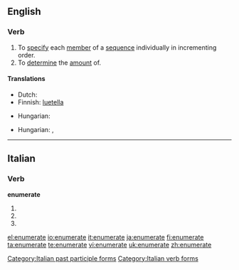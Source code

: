 ==English==

===Verb===
{{en-verb|enumerat|ing}}

# To [[specify]] each [[member]] of a [[sequence]] individually in incrementing order.
# To [[determine]] the [[amount]] of.

====Translations====
{{trans-top|To specify each member of a sequence individually in incrementing order}}
* Dutch: {{t|nl|uittellen}}
* Finnish: [[luetella]]
{{trans-mid}}
* Hungarian: {{t|hu|felsorol}}
{{trans-bottom}}

{{trans-top|To determine the amount of}}
{{trans-mid}}
* Hungarian: {{t|hu|megszámol}},  {{t|hu|számlál}}
{{trans-bottom}}

----

==Italian==

===Verb===
'''enumerate'''

# {{form of|[[second-person|Second-person]] [[plural]] [[present tense]]|[[enumerare#Italian|enumerare]]|lang=Italian}}
# {{form of|Second-person plural [[imperative]]|enumerare#Italian|enumerare|lang=Italian}}
# {{form of|[[feminine|Feminine]] plural|[[enumerato]]}}

[[Category:Italian past participle forms]]
[[Category:Italian verb forms]]

[[el:enumerate]]
[[io:enumerate]]
[[it:enumerate]]
[[ja:enumerate]]
[[fi:enumerate]]
[[ta:enumerate]]
[[te:enumerate]]
[[vi:enumerate]]
[[uk:enumerate]]
[[zh:enumerate]]